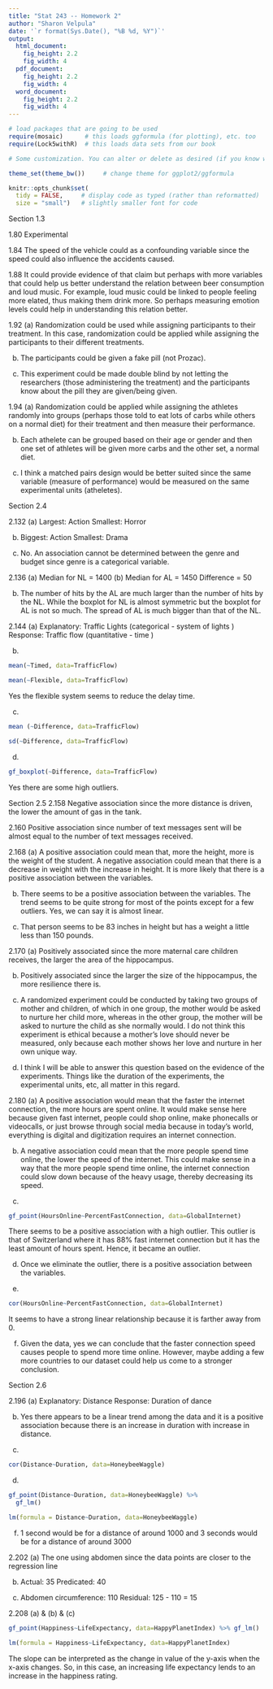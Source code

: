 ```yaml
---
title: "Stat 243 -- Homework 2"
author: "Sharon Velpula"
date: '`r format(Sys.Date(), "%B %d, %Y")`'
output: 
  html_document:
    fig_height: 2.2
    fig_width: 4
  pdf_document:
    fig_height: 2.2
    fig_width: 4
  word_document:
    fig_height: 2.2
    fig_width: 4
---
```


```r
# load packages that are going to be used
require(mosaic)      # this loads ggformula (for plotting), etc. too
require(Lock5withR)  # this loads data sets from our book

# Some customization. You can alter or delete as desired (if you know what you are doing).

theme_set(theme_bw())     # change theme for ggplot2/ggformula

knitr::opts_chunk$set(
  tidy = FALSE,     # display code as typed (rather than reformatted)
  size = "small")   # slightly smaller font for code
```

<!-- Put your work below here.  Put text in text chunks, code in R chunks. -->

Section 1.3

1.80 Experimental  

1.84 The speed of the vehicle could as a confounding variable since the speed could also influence the accidents caused. 
     
1.88 It could provide evidence of that claim but perhaps with more variables that could help us better understand the relation between beer consumption and loud music. For example, loud music could be linked to people feeling more elated, thus making them drink more. So perhaps measuring emotion levels could help in understanding this relation better. 

1.92 
(a) Randomization could be used while assigning participants to their treatment. In this case, randomization could be applied while assigning the participants to their different treatments. 

(b) The participants could be given a fake pill (not Prozac). 

(c) This experiment could be made double blind by not letting the researchers (those administering the treatment) and the participants know about the pill they are given/being given. 

1.94
(a) Randomization could be applied while assigning the athletes randomly into groups (perhaps those told to eat lots of carbs while others on a normal diet) for their treatment and then measure their performance. 

(b) Each athelete can be grouped based on their age or gender and then one set of athletes will be given more carbs and the other set, a normal diet. 

(c) I think a matched pairs design would be better suited since the same variable (measure of performance) would be measured on the same experimental units (atheletes).

Section 2.4 

2.132 
(a) Largest: Action
    Smallest: Horror
    
(b) Biggest: Action
    Smallest: Drama
    
(c) No. An association cannot be determined between the genre and budget since genre is a categorical variable.  

2.136
(a) Median for NL = 1400
(b) Median for AL = 1450
Difference = 50 

(b) The number of hits by the AL are much larger than the number of hits by the NL. While the boxplot for NL is almost symmetric but the boxplot for AL is not so much. The spread of AL is much bigger than that of the NL. 

2.144 
(a) Explanatory: Traffic Lights (categorical - system of lights )
Response: Traffic flow (quantitative - time )

(b)
```r
mean(~Timed, data=TrafficFlow)

mean(~Flexible, data=TrafficFlow)
```
Yes the flexible system seems to reduce the delay time. 

(c) 
```r
mean (~Difference, data=TrafficFlow)

sd(~Difference, data=TrafficFlow)
```
(d) 
```r
gf_boxplot(~Difference, data=TrafficFlow)
```
Yes there are some high outliers. 

Section 2.5
2.158 Negative association since the more distance is driven, the lower the amount of gas in the tank. 

2.160 Positive association since number of text messages sent will be almost equal to the number of text messages received. 

2.168 
(a) A positive association could mean that, more the height, more is the weight of the student. A negative association could mean that there is a decrease in weight with the increase in height. It is more likely that there is a positive association between the variables. 

(b) There seems to be a positive association between the variables. The trend seems to be quite strong for most of the points except for a few outliers. Yes, we can say it is almost linear. 

(c) That person seems to be 83 inches in height but has a weight a little less than 150 pounds. 

2.170 
(a) Positively associated since the more maternal care children receives, the larger the area of the hippocampus. 

(b) Positively associated since the larger the size of the hippocampus, the more resilience there is. 

(c) A randomized experiment could be conducted by taking two groups of mother and children, of which in one group, the mother would be asked to nurture her child more, whereas in the other group, the mother will be asked to nurture the child as she normally would. I do not think this experiment is ethical because a mother's love should never be measured, only because each mother shows her love and nurture in her own unique way. 

(d) I think I will be able to answer this question based on the evidence of the experiments. Things like the duration of the experiments, the experimental units, etc, all matter in this regard. 

2.180 
(a) A positive association would mean that the faster the internet connection, the more hours are spent online. It would make sense here because given fast internet, people could shop online, make phonecalls or videocalls, or just browse through social media because in today's world, everything is digital and digitization requires an internet connection. 

(b) A negative association could mean that the more people spend time online, the lower the speed of the internet. This could make sense in a way that the more people spend time online, the internet connection could slow down because of the heavy usage, thereby decreasing its speed. 

(c)
```r
gf_point(HoursOnline~PercentFastConnection, data=GlobalInternet)
```
There seems to be a positive association with a high outlier. This outlier is that of Switzerland where it has 88% fast internet connection but it has the least amount of hours spent. Hence, it became an outlier. 

(d) Once we eliminate the outlier, there is a positive association between the variables. 

(e) 
```r
cor(HoursOnline~PercentFastConnection, data=GlobalInternet)
```
It seems to have a strong linear relationship because it is farther away from 0. 

(f) Given the data, yes we can conclude that the faster connection speed causes people to spend more time online. However, maybe adding a few more countries to our dataset could help us come to a stronger conclusion. 

Section 2.6

2.196
(a) Explanatory: Distance
    Response: Duration of dance 
    
(b) Yes there appears to be a linear trend among the data and it is a positive association because there is an increase in duration with increase in distance. 

(c) 
```r
cor(Distance~Duration, data=HoneybeeWaggle)
```

(d)
```r
gf_point(Distance~Duration, data=HoneybeeWaggle) %>%
  gf_lm()
```
```r
lm(formula = Distance~Duration, data=HoneybeeWaggle)
```


(f) 1 second would be for a distance of around 1000 and 3 seconds would be for a distance of around 3000

2.202 
(a) The one using abdomen since the data points are closer to the regression line

(b) Actual: 35
Predicated: 40

(c) Abdomen circumference: 110
Residual: 125 - 110 = 15 


2.208 
(a) & (b) & (c)
```r
gf_point(Happiness~LifeExpectancy, data=HappyPlanetIndex) %>% gf_lm()
```
```r
lm(formula = Happiness~LifeExpectancy, data=HappyPlanetIndex)
```

The slope can be interpreted as the change in value of the y-axis when the x-axis changes. So, in this case, an increasing life expectancy lends to an increase in the happiness rating. 
